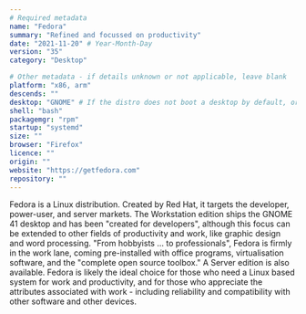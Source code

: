 ```yaml
---
# Required metadata
name: "Fedora"
summary: "Refined and focussed on productivity"
date: "2021-11-20" # Year-Month-Day
version: "35"
category: "Desktop"

# Other metadata - if details unknown or not applicable, leave blank
platform: "x86, arm"
descends: ""
desktop: "GNOME" # If the distro does not boot a desktop by default, or doesn't ship one, leave 'desktop' blank
shell: "bash"
packagemgr: "rpm"
startup: "systemd"
size: ""
browser: "Firefox"
licence: ""
origin: ""
website: "https://getfedora.com"
repository: ""
---
```


Fedora is a Linux distribution. Created by Red Hat, it targets the developer, power-user, and server markets. The Workstation edition ships the GNOME 41 desktop and has been "created for developers", although this focus can be extended to other fields of productivity and work, like graphic design and word processing. "From hobbyists ... to professionals", Fedora is firmly in the work lane, coming pre-installed with office programs, virtualisation software, and the "complete open source toolbox." A Server edition is also available. Fedora is likely the ideal choice for those who need a Linux based system for work and productivity, and for those who appreciate the attributes associated with work - including reliability and compatibility with other software and other devices.
